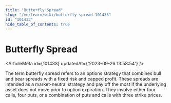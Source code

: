 ```yaml
---
title: "Butterfly Spread"
slug: "/en/learn/wiki/butterfly-spread-101433"
id: "101433"
hide_table_of_contents: true
---
```



# Butterfly Spread

<ArticleMeta id={101433} updatedAt={'2023-09-26 13:58:54'} />
<div className='border-solid border-b border-t-0 my-4 border-[var(--ifm-color-gray-300)]' />

The term butterfly spread refers to an options strategy that combines bull and bear spreads with a fixed risk and capped profit. These spreads are intended as a market-neutral strategy and pay off the most if the underlying asset does not move prior to option expiration. They involve either four calls, four puts, or a combination of puts and calls with three strike prices.
